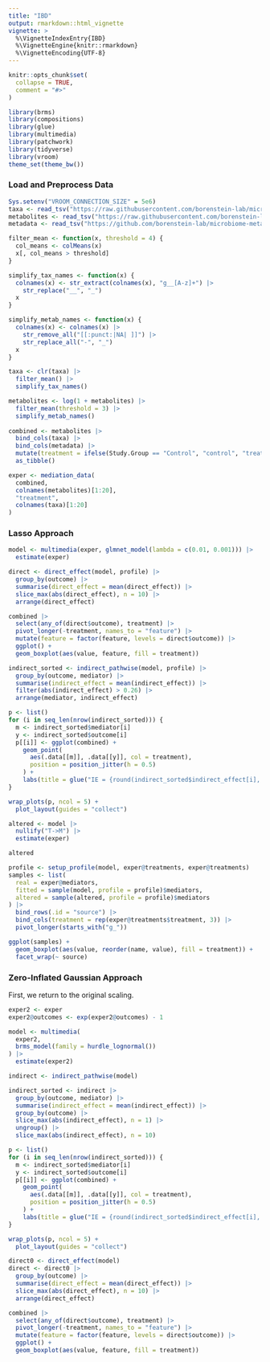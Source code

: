 ```yaml
---
title: "IBD"
output: rmarkdown::html_vignette
vignette: >
  %\VignetteIndexEntry{IBD}
  %\VignetteEngine{knitr::rmarkdown}
  %\VignetteEncoding{UTF-8}
---
```


```r
knitr::opts_chunk$set(
  collapse = TRUE,
  comment = "#>"
)
```

```r
library(brms)
library(compositions)
library(glue)
library(multimedia)
library(patchwork)
library(tidyverse)
library(vroom)
theme_set(theme_bw())
```

### Load and Preprocess Data

```r
Sys.setenv("VROOM_CONNECTION_SIZE" = 5e6)
taxa <- read_tsv("https://raw.githubusercontent.com/borenstein-lab/microbiome-metabolome-curated-data/main/data/processed_data/FRANZOSA_IBD_2019/genera.tsv")[, -1]
metabolites <- read_tsv("https://raw.githubusercontent.com/borenstein-lab/microbiome-metabolome-curated-data/main/data/processed_data/FRANZOSA_IBD_2019/mtb.tsv")[, -1]
metadata <- read_tsv("https://github.com/borenstein-lab/microbiome-metabolome-curated-data/raw/main/data/processed_data/FRANZOSA_IBD_2019/metadata.tsv")
```

```r
filter_mean <- function(x, threshold = 4) {
  col_means <- colMeans(x)
  x[, col_means > threshold]
}

simplify_tax_names <- function(x) {
  colnames(x) <- str_extract(colnames(x), "g__[A-z]+") |>
    str_replace("__", "_")
  x
}

simplify_metab_names <- function(x) {
  colnames(x) <- colnames(x) |>
    str_remove_all("[[:punct:|NA| ]]") |>
    str_replace_all("-", "_")
  x
}
```

```r
taxa <- clr(taxa) |>
  filter_mean() |>
  simplify_tax_names()

metabolites <- log(1 + metabolites) |>
  filter_mean(threshold = 3) |>
  simplify_metab_names()
  
combined <- metabolites |>
  bind_cols(taxa) |>
  bind_cols(metadata) |>
  mutate(treatment = ifelse(Study.Group == "Control", "control", "treatment")) |>
  as_tibble()

exper <- mediation_data(
  combined, 
  colnames(metabolites)[1:20], 
  "treatment",
  colnames(taxa)[1:20]
)
```

### Lasso Approach

```r
model <- multimedia(exper, glmnet_model(lambda = c(0.01, 0.001))) |>
  estimate(exper)
```

```r
direct <- direct_effect(model, profile) |>
  group_by(outcome) |>
  summarise(direct_effect = mean(direct_effect)) |>
  slice_max(abs(direct_effect), n = 10) |>
  arrange(direct_effect)

combined |>
  select(any_of(direct$outcome), treatment) |>
  pivot_longer(-treatment, names_to = "feature") |>
  mutate(feature = factor(feature, levels = direct$outcome)) |>
  ggplot() +
  geom_boxplot(aes(value, feature, fill = treatment))
```


```r
indirect_sorted <- indirect_pathwise(model, profile) |>
  group_by(outcome, mediator) |>
  summarise(indirect_effect = mean(indirect_effect)) |>
  filter(abs(indirect_effect) > 0.26) |>
  arrange(mediator, indirect_effect)
```

```r
p <- list()
for (i in seq_len(nrow(indirect_sorted))) { 
  m <- indirect_sorted$mediator[i]
  y <- indirect_sorted$outcome[i]
  p[[i]] <- ggplot(combined) +
    geom_point(
      aes(.data[[m]], .data[[y]], col = treatment),
      position = position_jitter(h = 0.5)
    ) +
    labs(title = glue("IE = {round(indirect_sorted$indirect_effect[i], 2)}"))
}

wrap_plots(p, ncol = 5) +
  plot_layout(guides = "collect")
```


```r
altered <- model |>
  nullify("T->M") |>
  estimate(exper)

altered

profile <- setup_profile(model, exper@treatments, exper@treatments)
samples <- list(
  real = exper@mediators,
  fitted = sample(model, profile = profile)$mediators,
  altered = sample(altered, profile = profile)$mediators
) |>
  bind_rows(.id = "source") |>
  bind_cols(treatment = rep(exper@treatments$treatment, 3)) |>
  pivot_longer(starts_with("g_"))

ggplot(samples) +
  geom_boxplot(aes(value, reorder(name, value), fill = treatment)) +
  facet_wrap(~ source)
```

### Zero-Inflated Gaussian Approach

First, we return to the original scaling.

```r
exper2 <- exper
exper2@outcomes <- exp(exper2@outcomes) - 1
```

```r
model <- multimedia(
  exper2,
  brms_model(family = hurdle_lognormal())
) |>
  estimate(exper2)
```



```r
indirect <- indirect_pathwise(model)

indirect_sorted <- indirect |>
  group_by(outcome, mediator) |>
  summarise(indirect_effect = mean(indirect_effect)) |>
  group_by(outcome) |>
  slice_max(abs(indirect_effect), n = 1) |>
  ungroup() |>
  slice_max(abs(indirect_effect), n = 10)
```

```r
p <- list()
for (i in seq_len(nrow(indirect_sorted))) { 
  m <- indirect_sorted$mediator[i]
  y <- indirect_sorted$outcome[i]
  p[[i]] <- ggplot(combined) +
    geom_point(
      aes(.data[[m]], .data[[y]], col = treatment),
      position = position_jitter(h = 0.5)
    ) +
    labs(title = glue("IE = {round(indirect_sorted$indirect_effect[i], 2)}"))
}

wrap_plots(p, ncol = 5) +
  plot_layout(guides = "collect")
```

```r
direct0 <- direct_effect(model)
direct <- direct0 |>
  group_by(outcome) |>
  summarise(direct_effect = mean(direct_effect)) |>
  slice_max(abs(direct_effect), n = 10) |>
  arrange(direct_effect)

combined |>
  select(any_of(direct$outcome), treatment) |>
  pivot_longer(-treatment, names_to = "feature") |>
  mutate(feature = factor(feature, levels = direct$outcome)) |>
  ggplot() +
  geom_boxplot(aes(value, feature, fill = treatment))
```
